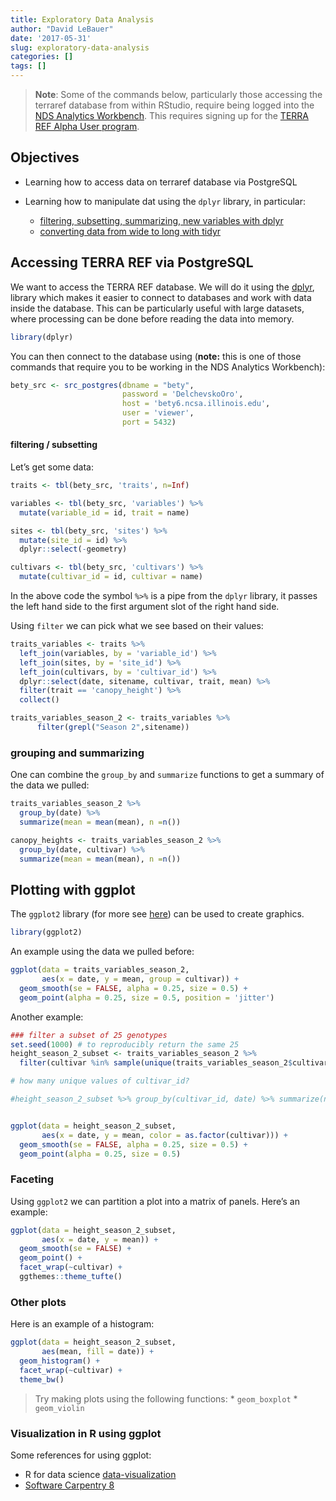 ```yaml
---
title: Exploratory Data Analysis
author: "David LeBauer"
date: '2017-05-31'
slug: exploratory-data-analysis
categories: []
tags: []
---
```


> **Note**: Some of the commands below, particularly those accessing the terraref database from within RStudio, require being logged into the [NDS Analytics Workbench](http://www.terraref.ndslabs.org/#/). This requires signing up for the [TERRA REF Alpha User program](https://docs.google.com/forms/d/e/1FAIpQLScBsD042RrRok70BCGCRwARTcm9etvVHqvQaz1c5X7c5y0H3w/viewform?c=0&w=1).

## Objectives

* Learning how to access data on terraref database via PostgreSQL

* Learning how to manipulate dat using the `dplyr` library, in particular:
   * [filtering, subsetting, summarizing, new variables with dplyr](http://swcarpentry.github.io/r-novice-gapminder/13-dplyr/)
   * [converting data from wide to long with tidyr](http://swcarpentry.github.io/r-novice-gapminder/14-tidyr/)

## Accessing TERRA REF via PostgreSQL

We want to access the TERRA REF database. We will do it using the [dplyr](https://cran.rstudio.com/web/packages/dplyr/README.html), library which makes it easier to connect to databases and work with data inside the database. This can be particularly useful with large datasets, where processing can be done before reading the data into memory.


```r
library(dplyr)
```

You can then connect to the database using (**note:** this is one of those commands that require you to be working in the NDS Analytics Workbench):

```r
bety_src <- src_postgres(dbname = "bety", 
                         password = 'DelchevskoOro', 
                         host = 'bety6.ncsa.illinois.edu', 
                         user = 'viewer', 
                         port = 5432)
```



#### filtering / subsetting


Let's get some data:

```r
traits <- tbl(bety_src, 'traits', n=Inf)

variables <- tbl(bety_src, 'variables') %>%
  mutate(variable_id = id, trait = name)

sites <- tbl(bety_src, 'sites') %>%
  mutate(site_id = id) %>% 
  dplyr::select(-geometry)

cultivars <- tbl(bety_src, 'cultivars') %>%
  mutate(cultivar_id = id, cultivar = name)
```

In the above code the symbol `%>%` is a pipe from the `dplyr` library, it passes the left hand side to the first argument slot of the right hand side.

Using `filter` we can pick what we see based on their values:

```r
traits_variables <- traits %>%
  left_join(variables, by = 'variable_id') %>%
  left_join(sites, by = 'site_id') %>%
  left_join(cultivars, by = 'cultivar_id') %>%
  dplyr::select(date, sitename, cultivar, trait, mean) %>% 
  filter(trait == 'canopy_height') %>%
  collect()

traits_variables_season_2 <- traits_variables %>%
      filter(grepl("Season 2",sitename))
```

### grouping and summarizing

One can combine the `group_by` and `summarize` functions to get a summary of the data we pulled:

```r
traits_variables_season_2 %>%
  group_by(date) %>%
  summarize(mean = mean(mean), n =n())

canopy_heights <- traits_variables_season_2 %>%
  group_by(date, cultivar) %>%
  summarize(mean = mean(mean), n =n())
```


## Plotting with ggplot

The `ggplot2` library (for more see [here](https://cran.r-project.org/web/packages/ggplot2/index.html)) can be used to create graphics.

```r
library(ggplot2)
```

An example using the data we pulled before:

```r
ggplot(data = traits_variables_season_2,
       aes(x = date, y = mean, group = cultivar)) +
  geom_smooth(se = FALSE, alpha = 0.25, size = 0.5) +
  geom_point(alpha = 0.25, size = 0.5, position = 'jitter')
```

Another example:

```r
### filter a subset of 25 genotypes
set.seed(1000) # to reproducibly return the same 25
height_season_2_subset <- traits_variables_season_2 %>%
  filter(cultivar %in% sample(unique(traits_variables_season_2$cultivar, 25)))

# how many unique values of cultivar_id?

#height_season_2_subset %>% group_by(cultivar_id, date) %>% summarize(n())


ggplot(data = height_season_2_subset,
       aes(x = date, y = mean, color = as.factor(cultivar))) +
  geom_smooth(se = FALSE, alpha = 0.25, size = 0.5) +
  geom_point(alpha = 0.25, size = 0.5)
```

### Faceting

Using `ggplot2` we can partition a plot into a matrix of panels. Here's an example:

```r
ggplot(data = height_season_2_subset,
       aes(x = date, y = mean)) +
  geom_smooth(se = FALSE) +
  geom_point() +
  facet_wrap(~cultivar) +
  ggthemes::theme_tufte()
```

### Other plots

Here is an example of a histogram:

```r
ggplot(data = height_season_2_subset,
       aes(mean, fill = date)) +
  geom_histogram() +
  facet_wrap(~cultivar) +
  theme_bw()
```

> Try making plots using the following functions:
> * `geom_boxplot`
> * `geom_violin`




### Visualization in R using ggplot

Some references for using ggplot:

* R for data science  [data-visualization](http://r4ds.had.co.nz/data-visualisation.html)
* [Software Carpentry 8](http://swcarpentry.github.io/r-novice-gapminder/08-plot-ggplot2/)
